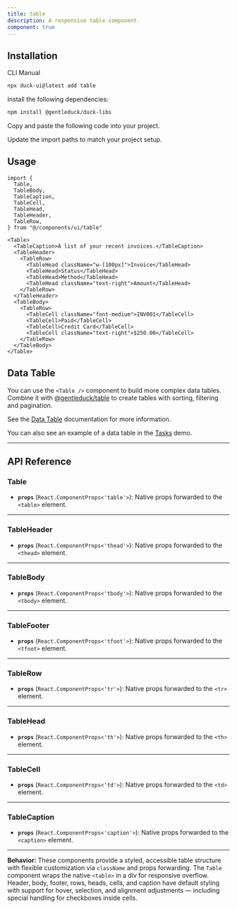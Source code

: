 ```yaml
---
title: table
description: A responsive table component.
component: true
---
```


<ComponentPreview name="table-1" description="A table component." />

## Installation

<Tabs defaultValue="cli">

<TabsList>
  <TabsTrigger value="cli">CLI</TabsTrigger>
  <TabsTrigger value="manual">Manual</TabsTrigger>
</TabsList>
<TabsContent value="cli">

```bash
npx duck-ui@latest add table
```

</TabsContent>

<TabsContent value="manual">

<Steps>

<Step>Install the following dependencies:</Step>

```bash
npm install @gentleduck/duck-libs
```

<Step>Copy and paste the following code into your project.</Step>

<ComponentSource name="table" />

<Step>Update the import paths to match your project setup.</Step>

</Steps>

</TabsContent>

</Tabs>

## Usage

```tsx showLineNumbers
import {
  Table,
  TableBody,
  TableCaption,
  TableCell,
  TableHead,
  TableHeader,
  TableRow,
} from "@/components/ui/table"
```

```tsx showLineNumbers
<Table>
  <TableCaption>A list of your recent invoices.</TableCaption>
  <TableHeader>
    <TableRow>
      <TableHead className="w-[100px]">Invoice</TableHead>
      <TableHead>Status</TableHead>
      <TableHead>Method</TableHead>
      <TableHead className="text-right">Amount</TableHead>
    </TableRow>
  </TableHeader>
  <TableBody>
    <TableRow>
      <TableCell className="font-medium">INV001</TableCell>
      <TableCell>Paid</TableCell>
      <TableCell>Credit Card</TableCell>
      <TableCell className="text-right">$250.00</TableCell>
    </TableRow>
  </TableBody>
</Table>
```

## Data Table

You can use the `<Table />` component to build more complex data tables. Combine it with
[@gentleduck/table](https://github.com/gentleeduck/ui/tree/master/packages/duck-table) to create tables with sorting, filtering and pagination.

See the [Data Table](/docs/components/table) documentation for more information.

You can also see an example of a data table in the [Tasks](/examples/tasks) demo.

---

## API Reference

### **Table**

* **`props`** (`React.ComponentProps<'table'>`): Native props forwarded to the `<table>` element.

---

### **TableHeader**

* **`props`** (`React.ComponentProps<'thead'>`): Native props forwarded to the `<thead>` element.

---

### **TableBody**

* **`props`** (`React.ComponentProps<'tbody'>`): Native props forwarded to the `<tbody>` element.

---

### **TableFooter**

* **`props`** (`React.ComponentProps<'tfoot'>`): Native props forwarded to the `<tfoot>` element.

---

### **TableRow**

* **`props`** (`React.ComponentProps<'tr'>`): Native props forwarded to the `<tr>` element.

---

### **TableHead**

* **`props`** (`React.ComponentProps<'th'>`): Native props forwarded to the `<th>` element.

---

### **TableCell**

* **`props`** (`React.ComponentProps<'td'>`): Native props forwarded to the `<td>` element.

---

### **TableCaption**

* **`props`** (`React.ComponentProps<'caption'>`): Native props forwarded to the `<caption>` element.

---

**Behavior:**
These components provide a styled, accessible table structure with flexible customization via `className` and props forwarding. The `Table` component wraps the native `<table>` in a div for responsive overflow. Header, body, footer, rows, heads, cells, and caption have default styling with support for hover, selection, and alignment adjustments — including special handling for checkboxes inside cells.

